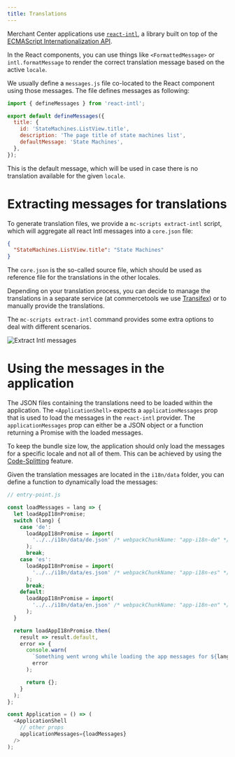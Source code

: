 ```yaml
---
title: Translations
---
```


Merchant Center applications use [`react-intl`](https://github.com/formatjs/react-intl), a library built on top of the [ECMAScript Internationalization API](http://www.ecma-international.org/ecma-402/1.0/).

In the React components, you can use things like `<FormattedMessage>` or `intl.formatMessage` to render the correct translation message based on the active `locale`.

We usually define a `messages.js` file co-located to the React component using those messages. The file defines messages as following:

```js
import { defineMessages } from 'react-intl';

export default defineMessages({
  title: {
    id: 'StateMachines.ListView.title',
    description: 'The page title of state machines list',
    defaultMessage: 'State Machines',
  },
});
```

This is the default message, which will be used in case there is no translation available for the given `locale`.

# Extracting messages for translations

To generate translation files, we provide a `mc-scripts extract-intl` script, which will aggregate all react Intl messages into a `core.json` file:

```json
{
  "StateMachines.ListView.title": "State Machines"
}
```

The `core.json` is the so-called source file, which should be used as reference file for the translations in the other locales.

Depending on your translation process, you can decide to manage the translations in a separate service (at commercetools we use [Transifex](https://www.transifex.com/)) or to manually provide the translations.

The `mc-scripts extract-intl` command provides some extra options to deal with different scenarios.

![Extract Intl messages](/images/mc-dev-yarn-i18n-build.png)

# Using the messages in the application

The JSON files containing the translations need to be loaded within the application. The `<ApplicationShell>` expects a `applicationMessages` prop that is used to load the messages in the `react-intl` provider.
The `applicationMessages` prop can either be a JSON object or a function returning a Promise with the loaded messages.

To keep the bundle size low, the application should only load the messages for a specific locale and not all of them. This can be achieved by using the [Code-Splitting](https://reactjs.org/docs/code-splitting.html) feature.

Given the translation messages are located in the `i18n/data` folder, you can define a function to dynamically load the messages:

```js
// entry-point.js

const loadMessages = lang => {
  let loadAppI18nPromise;
  switch (lang) {
    case 'de':
      loadAppI18nPromise = import(
        '../../i18n/data/de.json' /* webpackChunkName: "app-i18n-de" */
      );
      break;
    case 'es':
      loadAppI18nPromise = import(
        '../../i18n/data/es.json' /* webpackChunkName: "app-i18n-es" */
      );
      break;
    default:
      loadAppI18nPromise = import(
        '../../i18n/data/en.json' /* webpackChunkName: "app-i18n-en" */
      );
  }

  return loadAppI18nPromise.then(
    result => result.default,
    error => {
      console.warn(
        `Something went wrong while loading the app messages for ${lang}`,
        error
      );

      return {};
    }
  );
};

const Application = () => (
  <ApplicationShell
    // other props
    applicationMessages={loadMessages}
  />
);
```
